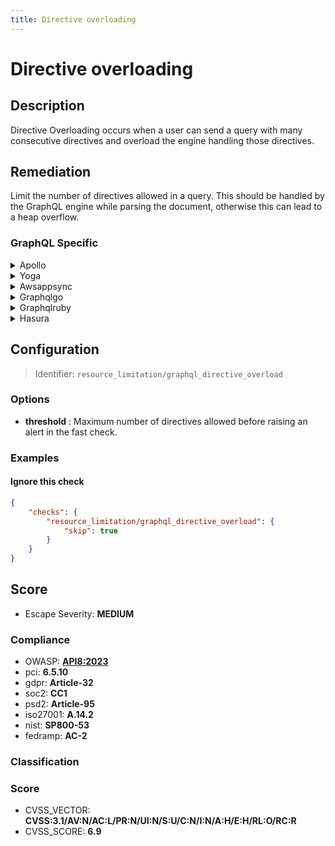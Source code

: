 ```yaml
---
title: Directive overloading
---
```


# Directive overloading

## Description

Directive Overloading occurs when a user can send a query with many consecutive directives and overload the engine handling those directives.


## Remediation

Limit the number of directives allowed in a query.
This should be handled by the GraphQL engine while parsing the document, otherwise this can lead to a heap overflow.



### GraphQL Specific

<details>
    <summary>Apollo</summary>

To address directive overloading in the Apollo framework engine, ensure that your schema design follows best practices by limiting the number of directives applied to a single field or type. Review and refactor your GraphQL schema to merge or simplify directives where possible. Additionally, implement schema validation rules that prevent the excessive use of directives and maintain clear documentation on the purpose and usage of each custom directive to avoid confusion and misuse.

</details>

<details>
    <summary>Yoga</summary>

To address directive overloading in the Yoga framework engine, ensure that custom directives are clearly defined and do not conflict with existing directives within the framework. Implement a naming convention that distinguishes custom directives from default ones, and regularly review the codebase for directive consistency and proper usage. Additionally, consider encapsulating directive logic to prevent unintended side effects and maintain a clean separation of concerns within your application.

</details>

<details>
    <summary>Awsappsync</summary>

To mitigate the risk of directive overloading in AWS AppSync, ensure that your GraphQL schema is designed with clear and specific directives. Limit the number of directives that can be applied to a single field, and validate the schema to prevent conflicts. Implement authorization checks within your resolver logic to ensure that directives are not misused to access or modify data beyond the intended scope. Regularly review your schema and resolvers for potential overloading issues and update your security practices accordingly.

</details>

<details>
    <summary>Graphqlgo</summary>

In the context of the GraphQL Go framework, to prevent issues such as directive overloading, it is recommended to implement strict schema validation. Ensure that the GraphQL schema is defined with clear and specific directives, and use schema validation hooks provided by the framework to enforce constraints on directive usage. Additionally, consider using a linter or other static analysis tools to catch potential misuse of directives during the development process. Regularly review and update your schema and validation logic to keep up with evolving application requirements and security best practices.

</details>

<details>
    <summary>Graphqlruby</summary>

In the GraphQL Ruby framework, avoid directive overloading by ensuring that each directive is used for its intended purpose and is not overloaded with multiple meanings or functionalities. Define clear and concise directives, and if complex logic is required, consider implementing it within the resolver functions or using middleware. This approach helps maintain the clarity and maintainability of the GraphQL schema and prevents potential conflicts or unexpected behaviors in the API.

</details>

<details>
    <summary>Hasura</summary>

To prevent directive overloading in Hasura, ensure that custom directives are clearly defined and adhere to strict naming conventions to avoid conflicts with existing Hasura directives. Regularly review and update security policies to control access to directive definitions and apply schema validation to detect and mitigate any potential overloading attempts. Additionally, use role-based access control to limit who can modify the GraphQL schema and directives.

</details>

## Configuration

> Identifier: `resource_limitation/graphql_directive_overload`

### Options

- **threshold** : Maximum number of directives allowed before raising an alert in the fast check.




### Examples



#### Ignore this check

```json
{
    "checks": {
        "resource_limitation/graphql_directive_overload": {
            "skip": true
        }
    }
}
```




## Score

- Escape Severity: **<span className="medium-severity">MEDIUM</span>**

### Compliance

- OWASP: **[API8:2023](https://github.com/OWASP/API-Security/blob/master/editions/2023/en/0xa8-security-misconfiguration.md)**
- pci: **6.5.10**
- gdpr: **Article-32**
- soc2: **CC1**
- psd2: **Article-95**
- iso27001: **A.14.2**
- nist: **SP800-53**
- fedramp: **AC-2**

### Classification






### Score

- CVSS_VECTOR: **CVSS:3.1/AV:N/AC:L/PR:N/UI:N/S:U/C:N/I:N/A:H/E:H/RL:O/RC:R**
- CVSS_SCORE: **6.9**


